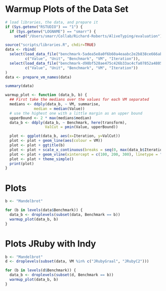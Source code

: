 # Warmup Plots of the Data Set

```r
# load libraries, the data, and prepare it
if (Sys.getenv("RSTUDIO") == "1") { 
  if (Sys.getenv("LOGNAME") == "smarr") {
    setwd("/Users/smarr/Collab/Richard-Roberts/AliveTyping/evaluation") } }

source("scripts/libraries.R", chdir=TRUE)
data <- rbind(
  select(load_data_file("benchmark-5adea5e8a0f6b60a4eaabc2e2b838ce666ab5799.data.bz2"),
         c("Value", "Unit", "Benchmark", "VM", "Iteration")),
  select(load_data_file("benchmark-d98bf528ae475c426b33ac4cfa07852a48054d10.data.bz2"),
         c("Value", "Unit", "Benchmark", "VM", "Iteration"))
)
data <- prepare_vm_names(data)

summary(data)

warmup_plot <- function (data_b, b) {
  ## First take the medians over the values for each VM separated
  medians <- ddply(data_b, ~ VM, summarise,
             median = median(Value))
  # use the highest one with a little margin as an upper bound
  upperBound <- 2 * max(medians$median)
  data_b <- ddply(data_b, ~ Benchmark, here(transform),
                  ValCut = pmin(Value, upperBound))

  plot <- ggplot(data_b, aes(x=Iteration, y=ValCut))
  plot <- plot + geom_line(aes(colour = VM))
  plot <- plot + ggtitle(b)
  plot <- plot + scale_x_continuous(breaks = seq(0, max(data_b$Iteration), 100))
  plot <- plot + geom_vline(xintercept = c(100, 200, 300), linetype = "longdash", colour = "#cccccc")
  plot <- plot + theme_simple()
  print(plot)
}
```

# Plots

```r
b <- "Mandelbrot"

for (b in levels(data$Benchmark)) {
  data_b <- droplevels(subset(data, Benchmark == b))
  warmup_plot(data_b, b)
}
```

# Plots JRuby with Indy

```r
b <- "Mandelbrot"
d <- droplevels(subset(data, VM %in% c("JRubyGraal", "JRubyC2")))

for (b in levels(d$Benchmark)) {
  data_b <- droplevels(subset(d, Benchmark == b))
  warmup_plot(data_b, b)
}
```

